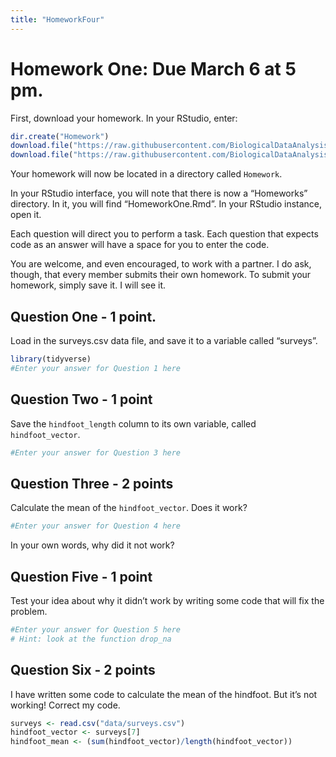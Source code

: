 ```yaml
---
title: "HomeworkFour"
---
```


# Homework One: Due March 6 at 5 pm.

First, download your homework. In your RStudio, enter:

```r
dir.create("Homework")  
download.file("https://raw.githubusercontent.com/BiologicalDataAnalysis2019/2019/master/homeworks/HomeworkOne.Rmd", destfile = "Homework/HomeworkOne.Rmd")
download.file("https://raw.githubusercontent.com/BiologicalDataAnalysis2019/2019/master/data/surveys.csv", destfile="data/surveys.csv")
```

Your homework will now be located in a directory called `Homework`.


In your RStudio interface, you will note that there is now a "Homeworks" directory. In it, you will find "HomeworkOne.Rmd". In your RStudio instance, open it.

Each question will direct you to perform a task. Each question that expects code as an answer will have a space for you to enter the code. 

You are welcome, and even encouraged, to work with a partner. I do ask, though, that every member submits their own homework. To submit your homework, simply save it. I will see it.


## Question One - 1 point.

Load in the surveys.csv data file, and save it to a variable called "surveys".

```r
library(tidyverse)
#Enter your answer for Question 1 here
```

## Question Two - 1 point

Save the `hindfoot_length` column to its own variable, called `hindfoot_vector`.
```r
#Enter your answer for Question 3 here

```


## Question Three - 2 points

Calculate the mean of the `hindfoot_vector`. Does it work? 
```r
#Enter your answer for Question 4 here

```
In your own words, why did it not work? 


## Question Five - 1 point

Test your idea about why it didn't work by writing some code that will fix the problem.
```r
#Enter your answer for Question 5 here
# Hint: look at the function drop_na
```


## Question Six - 2 points

I have written some code to calculate the mean of the hindfoot. But it's not working! Correct my code. 

```r
surveys <- read.csv("data/surveys.csv")
hindfoot_vector <- surveys[7]
hindfoot_mean <- (sum(hindfoot_vector)/length(hindfoot_vector))
```
